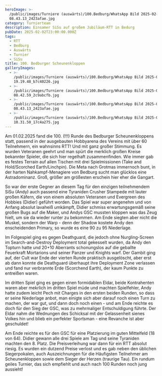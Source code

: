 ```yaml
---
heroImage: >-
  /public/images/Turniere (auswärts)/100.Bedburg/WhatsApp Bild 2025-02-01 um
  08.43.13_2423afae.jpg
category: Turnierteam
description: Einsamer SiSu auf großem Jubiläum-RTT in Bedurg
pubDate: 2025-02-02T23:00:00.000Z
tags:
  - RTT
  - Bedburg
  - Auswärts
  - Turnier
  - SiSu
title: 100. Bedburger Scheunenkloppen
galleryImages:
  - >-
    /public/images/Turniere (auswärts)/100.Bedburg/WhatsApp Bild 2025-02-01 um
    19.19.48_b7c40226.jpg
  - >-
    /public/images/Turniere (auswärts)/100.Bedburg/WhatsApp Bild 2025-02-01 um
    08.42.59_2c9abcfb.jpg
  - >-
    /public/images/Turniere (auswärts)/100.Bedburg/WhatsApp Bild 2025-02-01 um
    08.43.13_2423afae.jpg
  - >-
    /public/images/Turniere (auswärts)/100.Bedburg/WhatsApp Bild 2025-02-01 um
    10.31.50_17c4a275.jpg
---
```


Am 01.02.2025 fand die 100. (!!!) Runde des Bedburger Scheunenkloppens statt, passend in der ausgebauten Hobbyarena des Vereins mit über 60 Teilnehmern, ein wahnsinns RTT! Und mit ganz großer Stimmung. Es wurden Veteranen geehrt und man spürt die merklich großen Kreise bekannter Spieler, die sich hier regelhaft zusammenfinden. Wie immer gab es festes Terrain auf allen Tischen mit drei Spielmissionen (Take and Hold/Scorched Earth/Linchpin). Die Meta nach Grotmas immernoch bunt, in der harten Nahkampf-Menagiere von Bedburg sucht man glücklos eine Astradominanz. Groß, größer am größesten erschein hier eher die Gangart.

So war der erste Gegner an diesem Tag für den einzigen teilnehmendem SiSu (Andy) auch passend eine Tyraniden Crusher Stampede mit lauter großen Käfern, die von einem absoluten Veteranen und Evergreen des Hobbies (Didier) geführt worden. Das Spiel war super angenehm und von Anfang absolut lavaheiß umkämpft, Didier schmiss erwartungsgemäß seine großen Bugs auf die Maker, und Andys GSC mussten kloppen was das Zeug hielt, um sie da wieder runter zu bekommen. Am Ende siegten aber nicht die Muskel, sondern der Warp - denn der Shadow kostete Andy den enscheidenden Primary, so wurde es eine 90 zu 95 Niederlage. 

Im Folgespiel ging es gegen Deathguard, die jedoch ohne Nurgling-Screen im Search-and-Destroy Deployment total gekesselt wurden, da Andy den Topturn hatte und 20+10 Aberrants schonungslos auf die geballte Feuerkraft Mortarions und seiner Panzer und Knights warf. Der Gambit ging auf, der Cult war Ende der vierten Runde praktisch ausgelöscht, aber erst ab dann konnte die Deathguard überhaupt ihre Deployment Zone verlassen und fand nur verbrannte Erde (Scorchend Earth), der kaum Punkte zu entreißen waren.

Im dritten Spiel ging es gegen einen formidablen Eldar, beide Kontrahenten waren aber mekrlich im dritten Spiel müde und machten Spielfehler, Andy hatte zudem leicht Pech mit Charges in den ersten beiden Runden, so dass er seine Niederlage anbot, man einigte sich aber darauf noch einen Turn zu machen, der war gut, und dann doch noch einen - und am Ende reichte es doch für den Sieg der GSC, was zu mehrmaliger Entschuldigung führte. Der Eldar nahm die Wednungen des Schicksal mit der Gelassenheit sienes Volkes hin und blieb ein perfekter Sportsman - eine Revanche ist aber geschuldet!

Am Ende reichte es für den GSC für eine Platzierung im guten Mittelfeld (18 von 64). Didier gewann alle drei Spiele am Tag und seine Tyraniden machten den 8. Platz. Die Preisverleihung war dann für ein RTT absolut riesig. Es wurden ein dutzend Preise verlost und es gab neben den üblichen Siegerpokalen, auch Auszeichnungen für die Häufigsten Teilnehmer am Scheunenkloppen sowie dem Sieger der Herzen (traurige Tau). Ein rundum geiles Turnier, das sich empfiehlt und auch nach 100 Runden noch jung aussieht!
